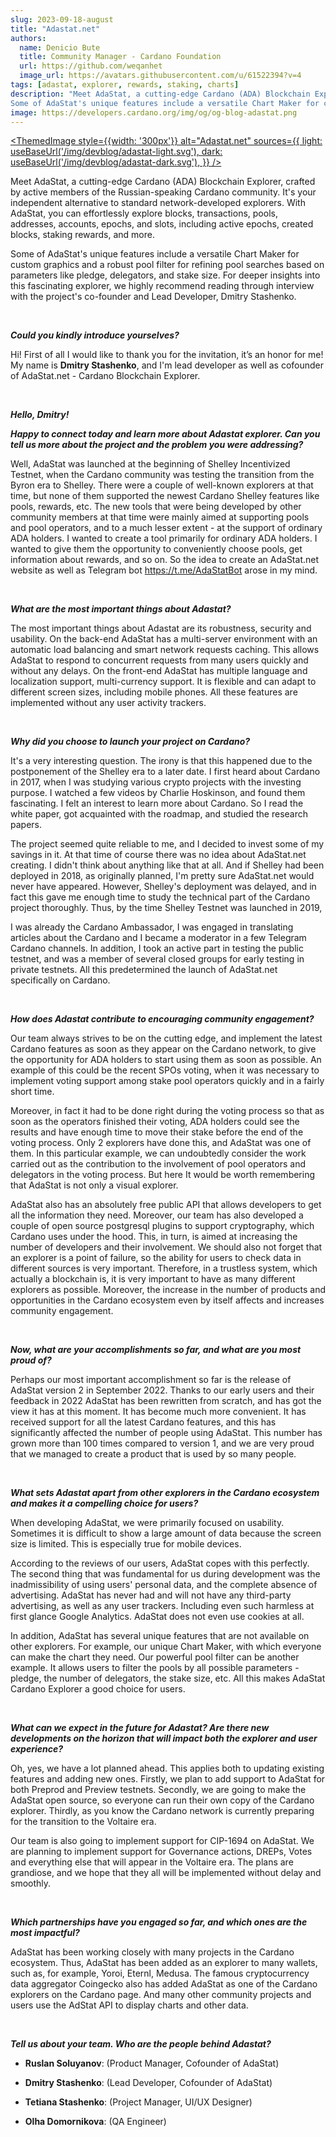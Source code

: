 ```yaml
---
slug: 2023-09-18-august
title: "Adastat.net"
authors:
  name: Denicio Bute
  title: Community Manager - Cardano Foundation
  url: https://github.com/weqanhet
  image_url: https://avatars.githubusercontent.com/u/61522394?v=4  
tags: [adastat, explorer, rewards, staking, charts]
description: "Meet AdaStat, a cutting-edge Cardano (ADA) Blockchain Explorer, crafted by active members of the Russian-speaking Cardano community. It's your independent alternative to standard network-developed explorers. With AdaStat, you can effortlessly explore blocks, transactions, pools, addresses, accounts, epochs, and slots, including active epochs, created blocks, staking rewards, and more.
Some of AdaStat's unique features include a versatile Chart Maker for custom graphics and a robust pool filter for refining pool searches based on parameters like pledge, delegators, and stake size. For deeper insights into this fascinating explorer, we highly recommend reading through interview with the project's co-founder and Lead Developer, Dmitry Stashenko."
image: https://developers.cardano.org/img/og/og-blog-adastat.png
---
```



 [<ThemedImage
style={{width: '300px'}}
alt="Adastat.net"
sources={{
    light: useBaseUrl('/img/devblog/adastat-light.svg'),
    dark: useBaseUrl('/img/devblog/adastat-dark.svg'),
  }}
/>](https://adastat.net/)

Meet AdaStat, a cutting-edge Cardano (ADA) Blockchain Explorer, crafted by active members of the Russian-speaking Cardano community. It's your independent alternative to standard network-developed explorers. With AdaStat, you can effortlessly explore blocks, transactions, pools, addresses, accounts, epochs, and slots, including active epochs, created blocks, staking rewards, and more.

Some of AdaStat's unique features include a versatile Chart Maker for custom graphics and a robust pool filter for refining pool searches based on parameters like pledge, delegators, and stake size. For deeper insights into this fascinating explorer, we highly recommend reading through interview with the project's co-founder and Lead Developer, Dmitry Stashenko. 



<br />

**_Could you kindly introduce yourselves?_**

Hi! First of all I would like to thank you for the invitation, it’s an honor for me! My name is **Dmitry Stashenko**, and I'm lead developer as well as cofounder of AdaStat.net - Cardano Blockchain Explorer.


<br />

**_Hello, Dmitry!_**

**_Happy to connect today and learn more about Adastat explorer. Can you tell us more about the project and the problem you were addressing?_**

Well, AdaStat was launched at the beginning of Shelley Incentivized Testnet, when the Cardano community was testing the transition from the Byron era to Shelley. There were a couple of well-known explorers at that time, but none of them supported the newest Cardano Shelley features like pools, rewards, etc. The new tools that were being developed by other community members at that time were mainly aimed at supporting pools and pool operators, and to a much lesser extent - at the support of ordinary ADA holders. I wanted to create a tool primarily for ordinary ADA holders. I wanted to give them the opportunity to conveniently choose pools, get information about rewards, and so on. So the idea to create an AdaStat.net website as well as Telegram bot https://t.me/AdaStatBot arose in my mind. 


<br />

**_What are the most important things about Adastat?_**

The most important things about Adastat are its robustness, security and usability. On the back-end AdaStat has a multi-server environment with an automatic load balancing and smart network requests caching. This allows AdaStat to respond to concurrent requests from many users quickly and without any delays. On the front-end AdaStat has multiple language and localization support, multi-currency support. It is flexible and can adapt to different screen sizes, including mobile phones. All these features are implemented without any user activity trackers.


<br />

**_Why did you choose to launch your project on Cardano?_**

It's a very interesting question. The irony is that this happened due to the postponement of the Shelley era to a later date. I first heard about Cardano in 2017, when I was studying various crypto projects with the investing purpose. I watched a few videos by Charlie Hoskinson, and found them fascinating. I felt an interest to learn more about Cardano. So I read the white paper, got acquainted with the roadmap, and studied the research papers. 

The project seemed quite reliable to me, and I decided to invest some of my savings in it. At that time of course there was no idea about AdaStat.net creating. I didn't think about anything like that at all. And if Shelley had been deployed in 2018, as originally planned, I'm pretty sure AdaStat.net would never have appeared. However, Shelley's deployment was delayed, and in fact this gave me enough time to study the technical part of the Cardano project thoroughly. Thus, by the time Shelley Testnet was launched in 2019, 

I was already the Cardano Ambassador, I was engaged in translating articles about the Cardano and I became a moderator in a few Telegram Cardano channels. In addition, I took an active part in testing the public testnet, and was a member of several closed groups for early testing in private testnets. All this predetermined the launch of AdaStat.net specifically on Cardano.


<br />

**_How does Adastat contribute to encouraging community engagement?_**

Our team always strives to be on the cutting edge, and implement the latest Cardano features as soon as they appear on the Cardano network, to give the opportunity for ADA holders to start using them as soon as possible. An example of this could be the recent SPOs voting, when it was necessary to implement voting support among stake pool operators quickly and in a fairly short time. 

Moreover, in fact it had to be done right during the voting process so that as soon as the operators finished their voting, ADA holders could see the results and have enough time to move their stake before the end of the voting process. Only 2 explorers have done this, and AdaStat was one of them. In this particular example, we can undoubtedly consider the work carried out as the contribution to the involvement of pool operators and delegators in the voting process. But here It would be worth remembering that AdaStat is not only a visual explorer. 

AdaStat also has an absolutely free public API that allows developers to get all the information they need. Moreover, our team has also developed a couple of open source postgresql plugins to support cryptography, which Cardano uses under the hood. This, in turn, is aimed at increasing the number of developers and their involvement. We should also not forget that an explorer is a point of failure, so the ability for users to check data in different sources is very important. Therefore, in a trustless system, which actually a blockchain is, it is very important to have as many different explorers as possible. Moreover, the increase in the number of products and opportunities in the Cardano ecosystem even by itself affects and increases community engagement.


<br />

**_Now, what are your accomplishments so far, and what are you most proud of?_**

Perhaps our most important accomplishment so far is the release of AdaStat version 2 in September 2022. Thanks to our early users and their feedback in 2022 AdaStat has been rewritten from scratch, and has got the view it has at this moment. It has become much more convenient. It has received support for all the latest Cardano features, and this has significantly affected the number of people using AdaStat. This number has grown more than 100 times compared to version 1, and we are very proud that we managed to create a product that is used by so many people.


<br />

**_What sets Adastat apart from other explorers in the Cardano ecosystem and makes it a compelling choice for users?_**

When developing AdaStat, we were primarily focused on usability. Sometimes it is difficult to show a large amount of data because the screen size is limited. This is especially true for mobile devices. 

According to the reviews of our users, AdaStat copes with this perfectly. The second thing that was fundamental for us during development was the inadmissibility of using users' personal data, and the complete absence of advertising. AdaStat has never had and will not have any third-party advertising, as well as any user trackers. Including even such harmless at first glance Google Analytics. AdaStat does not even use cookies at all. 

In addition, AdaStat has several unique features that are not available on other explorers. For example, our unique Chart Maker, with which everyone can make the chart they need. Our powerful pool filter can be another example. It allows users to filter the pools by all possible parameters - pledge, the number of delegators, the stake size, etc. All this makes AdaStat Cardano Explorer a good choice for users.


<br />

**_What can we expect in the future for Adastat? Are there new developments on the horizon that will impact both the explorer and user experience?_**

Oh, yes, we have a lot planned ahead. This applies both to updating existing features and adding new ones. Firstly, we plan to add support to AdaStat for both Preprod and Preview testnets. Secondly, we are going to make the AdaStat open source, so everyone can run their own copy of the Cardano explorer. Thirdly, as you know the Cardano network is currently preparing for the transition to the Voltaire era. 

Our team is also going to implement support for CIP-1694 on AdaStat. We are planning to implement support for Governance actions, DREPs, Votes and everything else that will appear in the Voltaire era. The plans are grandiose, and we hope that they all will be implemented without delay and smoothly.


<br />

**_Which partnerships have you engaged so far, and which ones are the most impactful?_**

AdaStat has been working closely with many projects in the Cardano ecosystem. Thus, AdaStat has been added as an explorer to many wallets, such as, for example, Yoroi, Eternl, Medusa. The famous cryptocurrency data aggregator Coingecko also has added AdaStat as one of the Cardano explorers on the Cardano page. And many other community projects and users use the AdStat API to display charts and other data.


<br />

**_Tell us about your team. Who are the people behind Adastat?_**

- **Ruslan Soluyanov**: (Product Manager, Cofounder of AdaStat)

- **Dmitry Stashenko**: (Lead Developer, Cofounder of AdaStat)

- **Tetiana Stashenko**: (Project Manager, UI/UX Designer)

- **Olha Domornikova**: (QA Engineer)